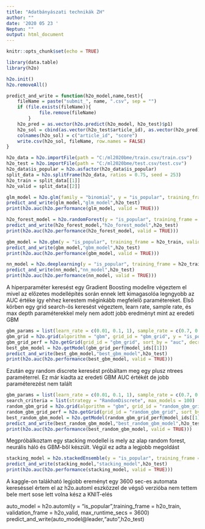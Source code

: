 ```yaml
---
title: "Adatbányászati technikák ZH"
author: ""
date: '2020 05 23 '
Neptun: ""
output: html_document
---
```


```r
knitr::opts_chunk$set(echo = TRUE)
```


```r
library(data.table)
library(h2o)
```


```r
h2o.init()
h2o.removeAll()
```

```r
predict_and_write = function(h2o_model,name,test){
    fileName = paste("submit_", name, ".csv", sep = "")
    if (file.exists(fileName)){
            file.remove(fileName)
        }
    h2o_pred = as.vector(h2o.predict(h2o_model, h2o_test)$p1)
    h2o_sol = cbind(as.vector(h2o_test$article_id), as.vector(h2o_pred))
    colnames(h2o_sol) = c("article_id", "score")
    write.csv(h2o_sol, fileName, row.names = FALSE)
}
```

```r
h2o_data = h2o.importFile(path = "C:/ml2020bme/train.csv/train.csv")
h2o_test = h2o.importFile(path = "C:/ml2020bme/test.csv/test.csv")
h2o_data$is_popular = h2o.asfactor(h2o_data$is_popular)
split_data = h2o.splitFrame(h2o_data, ratios = 0.75, seed = 253)
h2o_train = split_data[[1]]
h2o_valid = split_data[[2]]
```

```r
glm_model = h2o.glm(family = "binomial", y = "is_popular", training_frame = h2o_train, validation_frame = h2o_valid, nfolds = 10, seed = 253, keep_cross_validation_predictions = TRUE)
predict_and_write(glm_model,"glm_model",h2o_test)
print(h2o.auc(h2o.performance(glm_model, valid = TRUE)))
```

```r
h2o_forest_model = h2o.randomForest(y = "is_popular", training_frame = h2o_train, validation_frame = h2o_valid, nfolds = 10, seed = 253, keep_cross_validation_predictions = TRUE)
predict_and_write(h2o_forest_model,"h2o_forest_model",h2o_test)
print(h2o.auc(h2o.performance(h2o_forest_model, valid = TRUE)))
```

```r
gbm_model = h2o.gbm(y = "is_popular", training_frame = h2o_train, validation_frame = h2o_valid, nfolds = 10, seed = 253,keep_cross_validation_predictions = TRUE)
predict_and_write(gbm_model,"gbm_model",h2o_test)
print(h2o.auc(h2o.performance(gbm_model, valid = TRUE)))
```

```r
nn_model = h2o.deeplearning(y = "is_popular", training_frame = h2o_train, validation_frame = h2o_valid , nfolds = 10, hidden = c(200,200), epochs = 5, seed = 253, keep_cross_validation_predictions = TRUE)
predict_and_write(nn_model,"nn_model",h2o_test)
print(h2o.auc(h2o.performance(nn_model, valid = TRUE)))
```

A hiperparaméter keresést egy Gradient Boosting modellre végeztem el mivel az előzetes modellépítés során ennek lett kimagasolóa legngyobb az AUC értéke így ehhez kerestem méginkább megfelelő paramétereket. Első körben egy grid search-ös keresést végeztem, learn rate, sample rate, és max depth paraméterekkel mely nem adott jobb eredményt mint az eredeti GBM

```r
gbm_params = list(learn_rate = c(0.01, 0.1, 1), sample_rate = c(0.7, 0.85, 1), max_depth = c(10, 12, 14))
gbm_grid = h2o.grid(algorithm = "gbm", grid_id = "gbm_grid", y = "is_popular", training_frame = h2o_train, validation_frame = h2o_valid, hyper_params = gbm_params)
gbm_grid_perf = h2o.getGrid(grid_id = "gbm_grid", sort_by = "auc", decreasing = TRUE)
best_gbm_model = h2o.getModel(gbm_grid_perf@model_ids[[1]])
predict_and_write(best_gbm_model,"best_gbm_model",h2o_test)
print(h2o.auc(h2o.performance(best_gbm_model, valid = TRUE)))
```
Ezután egy random discrete keresést próbáltam meg egy plusz ntrees paraméterrel. Ez már kiadta az eredeti GBM AUC értékét de jobb paraméterezést nem talált
```r
gbm_params = list(learn_rate = c(0.01, 0.1, 1), sample_rate = c(0.7, 0.85, 1),max_depth = c(6,8,10, 12), ntrees = c(2,8,15))
search_criteria = list(strategy = "RandomDiscrete", max_models = 100)
random_gbm_grid = h2o.grid(algorithm = "gbm", grid_id = "random_gbm_grid", y = "is_popular", training_frame = h2o_train, validation_frame = h2o_valid, hyper_params = gbm_params, search_criteria = search_criteria)
random_gbm_grid_perf = h2o.getGrid(grid_id = "random_gbm_grid", sort_by = "auc", decreasing = TRUE)
best_random_gbm_model = h2o.getModel(random_gbm_grid_perf@model_ids[[1]])
predict_and_write(best_random_gbm_model,"best_random_gbm_model",h2o_test)
print(h2o.auc(h2o.performance(best_random_gbm_model, valid = TRUE)))
```
Megpróbálkoztam egy stacking modellel is mely az alap random forest, neurális háló és GBM-ből készült. Végül ez adta a legjobb megoldást
```r
stacking_model = h2o.stackedEnsemble(y = "is_popular", training_frame = h2o_train, validation_frame = h2o_valid, metalearner_nfolds = 10, base_models = c(h2o_forest_model, gbm_model, nn_model), seed = 253)
predict_and_write(stacking_model,"stacking_model",h2o_test)
print(h2o.auc(h2o.performance(stacking_model, valid = TRUE)))
```
A kaggle-on talákható legjobb ereményt egy 3600 sec-es automata kereséssel értem el az h2o.automl eszközzel de végső verzióba nem tettem bele mert sose lett volna kész a KNIT-elés

auto_model = h2o.automl(y = "is_popular",training_frame = h2o_train, validation_frame = h2o_valid, max_runtime_secs = 3600)
predict_and_write(auto_model@leader,"auto",h2o_test)